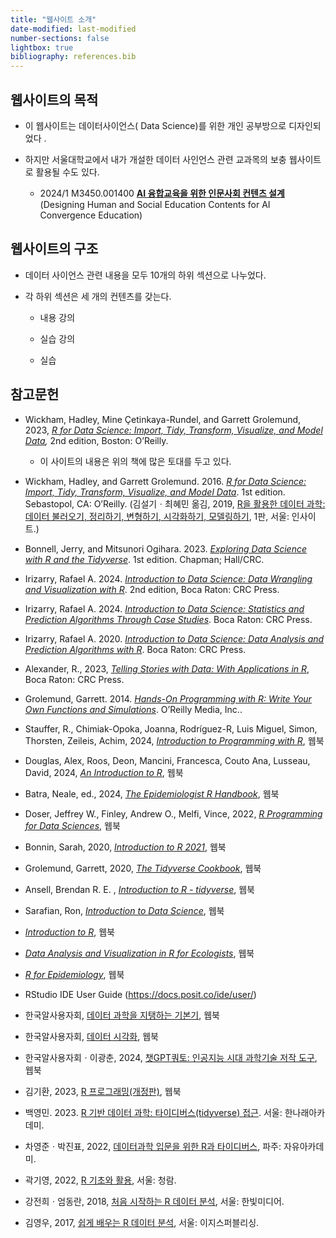 ```yaml
---
title: "웹사이트 소개"
date-modified: last-modified
number-sections: false
lightbox: true
bibliography: references.bib
---
```


## 웹사이트의 목적

-   이 웹사이트는 데이터사이언스( Data Science)를 위한 개인 공부방으로 디자인되었다 .

-   하지만 서울대학교에서 내가 개설한 데이터 사인언스 관련 교과목의 보충 웹사이트로 활용될 수도 있다.

    -   2024/1 M3450.001400 [**AI 융합교육을 위한 인문사회 컨텐츠 설계**](https://sangillee.snu.ac.kr/classes/2024_1_AI_Edu.html) (Designing Human and Social Education Contents for AI Convergence Education)

## 웹사이트의 구조

-   데이터 사이언스 관련 내용을 모두 10개의 하위 섹션으로 나누었다.

-   각 하위 섹션은 세 개의 컨텐츠를 갖는다.

    -   내용 강의

    -   실습 강의

    -   실습

## 참고문헌

-   Wickham, Hadley, Mine Çetinkaya-Rundel, and Garrett Grolemund, 2023, [*R for Data Science: Import, Tidy, Transform, Visualize, and Model Data*](https://r4ds.hadley.nz/)*,* 2nd edition, Boston: O’Reilly. 

    -   이 사이트의 내용은 위의 책에 많은 토대를 두고 있다.

-   Wickham, Hadley, and Garrett Grolemund. 2016. [*R for Data Science: Import, Tidy, Transform, Visualize, and Model Data*](https://r4ds.had.co.nz/index.html). 1st edition. Sebastopol, CA: O’Reilly. (김설기ㆍ최혜민 옮김, 2019, [R을 활용한 데이터 과학: 데이터 불러오기, 정리하기, 변형하기, 시각화하기, 모델링하기](https://www.yes24.com/Product/Goods/67856488), 1판, 서울: 인사이트.)

-   Bonnell, Jerry, and Mitsunori Ogihara. 2023. [*Exploring Data Science with R and the Tidyverse*](https://ds4world.cs.miami.edu/). 1st edition. Chapman; Hall/CRC.

-   Irizarry, Rafael A. 2024. [*Introduction to Data Science: Data Wrangling and Visualization with R*](https://rafalab.dfci.harvard.edu/dsbook-part-1/). 2nd edition, Boca Raton: CRC Press.

-   Irizarry, Rafael A. 2024. [*Introduction to Data Science: Statistics and Prediction Algorithms Through Case Studies*](https://rafalab.dfci.harvard.edu/dsbook-part-2/). Boca Raton: CRC Press.

-   Irizarry, Rafael A. 2020. [*Introduction to Data Science: Data Analysis and Prediction Algorithms with R*](https://rafalab.dfci.harvard.edu/dsbook/). Boca Raton: CRC Press.

-   Alexander, R., 2023, [*Telling Stories with Data: With Applications in R*](https://tellingstorieswithdata.com/), Boca Raton: CRC Press.

-   Grolemund, Garrett. 2014. [*Hands-On Programming with R: Write Your Own Functions and Simulations*](https://rstudio-education.github.io/hopr/index.html). O’Reilly Media, Inc..

-   Stauffer, R., Chimiak-Opoka, Joanna, Rodríguez-R, Luis Miguel, Simon, Thorsten, Zeileis, Achim, 2024, [*Introduction to Programming with R*](https://discdown.org/rprogramming/index.html), 웹북

-   Douglas, Alex, Roos, Deon, Mancini, Francesca, Couto Ana, Lusseau, David, 2024, [*An Introduction to R*](https://intro2r.com/), 웹북

-   Batra, Neale, ed., 2024, [*The Epidemiologist R Handbook*](https://epirhandbook.com/en/index.html), 웹북

-   Doser, Jeffrey W., Finley, Andrew O., Melfi, Vince, 2022, [*R Programming for Data Sciences*](https://www.jeffdoser.com/files/for875/_book/), 웹북

-   Bonnin, Sarah, 2020, [*Introduction to R 2021*](https://biocorecrg.github.io/CRG_RIntroduction/), 웹북

-   Grolemund, Garrett, 2020, [*The Tidyverse Cookbook*](https://rstudio-education.github.io/tidyverse-cookbook/), 웹북

-   Ansell, Brendan R. E. , [*Introduction to R - tidyverse*](https://bookdown.org/ansellbr/WEHI_tidyR_course_book/), 웹북

-   Sarafian, Ron, [*Introduction to Data Science*](https://bookdown.org/ronsarafian/IntrotoDS/), 웹북

-   [*Introduction to R*](https://r-unimelb.gitbook.io/rbook), 웹북

-   [*Data Analysis and Visualization in R for Ecologists*](https://datacarpentry.org/R-ecology-lesson/index.html), 웹북

-   [*R for Epidemiology*](https://www.r4epi.com/), 웹북

-   RStudio IDE User Guide (<https://docs.posit.co/ide/user/>)

-   한국알사용자회, [데이터 과학을 지탱하는 기본기](https://r2bit.com/book_analytics/index.html), 웹북

-   한국알사용자회, [데이터 시각화](https://r2bit.com/book_viz/), 웹북

-   한국알사용자회ㆍ이광춘, 2024, [챗GPT쿼토: 인공지능 시대 과학기술 저작 도구](https://r2bit.com/gpt-quarto/), 웹북

-   김기환, 2023, [R 프로그래밍(개정판)](https://kilhwan.github.io/rprogramming/), 웹북

-   백영민. 2023. [R 기반 데이터 과학: 타이디버스(tidyverse) 접근](https://www.yes24.com/Product/Goods/123807713). 서울: 한나래아카데미.

-   차영준ㆍ박진표, 2022, [데이터과학 입문을 위한 R과 타이디버스](https://www.yes24.com/Product/Goods/111420341), 파주: 자유아카데미.

-   곽기영, 2022, [R 기초와 활용](https://www.yes24.com/Product/Goods/108044525), 서울: 청람.

-   강전희ㆍ엄동란, 2018, [처음 시작하는 R 데이터 분석](https://www.yes24.com/Product/Goods/64497252), 서울: 한빛미디어.

-   김영우, 2017, [쉽게 배우는 R 데이터 분석](https://www.yes24.com/Product/Goods/43868089), 서울: 이지스퍼블리싱.
